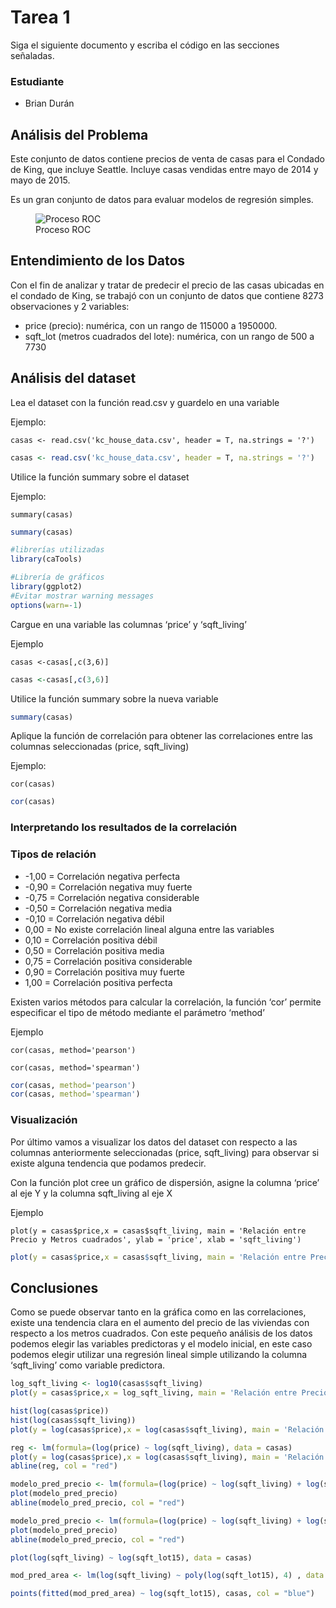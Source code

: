 
# Tarea 1

Siga el siguiente documento y escriba el código en las secciones señaladas.

### Estudiante
   * Brian Durán

## Análisis del Problema
Este conjunto de datos contiene precios de venta de casas para el Condado de King, que incluye Seattle. Incluye casas vendidas entre mayo de 2014 y mayo de 2015.

Es un gran conjunto de datos para evaluar modelos de regresión simples. 

![Proceso ROC](img/dataset-cover.jpg)

## Entendimiento de los Datos

Con el fin de analizar y tratar de predecir el precio de las casas ubicadas en el condado de King, se trabajó con un conjunto de datos que contiene 8273 observaciones y 2 variables:

- price (precio): numérica, con un rango de 115000 a 1950000.
- sqft_lot (metros cuadrados del lote): numérica, con un rango de 500 a 7730

## Análisis del dataset

Lea el dataset con la función read.csv y guardelo en una variable

Ejemplo:

`casas <- read.csv('kc_house_data.csv', header = T, na.strings = '?')`

```r
casas <- read.csv('kc_house_data.csv', header = T, na.strings = '?')
```

Utilice la función summary sobre el dataset

Ejemplo:

`summary(casas)`

```r
summary(casas)
```

```r
#librerías utilizadas
library(caTools)

#Librería de gráficos
library(ggplot2)
#Evitar mostrar warning messages
options(warn=-1)
```

Cargue en una variable las columnas 'price' y 'sqft_living'

Ejemplo

`casas <-casas[,c(3,6)]`

```r
casas <-casas[,c(3,6)]
```

Utilice la función summary sobre la nueva variable

```r
summary(casas)
```

Aplique la función de correlación para obtener las correlaciones entre las columnas seleccionadas (price, sqft_living)

Ejemplo:

`cor(casas)`

```r
cor(casas)
```

### Interpretando los resultados de la correlación

### Tipos de relación
- -1,00 = Correlación negativa perfecta
- -0,90 = Correlación negativa muy fuerte
- -0,75 = Correlación negativa considerable
- -0,50 = Correlación negativa media
- -0,10 = Correlación negativa débil
- 0,00  = No existe correlación lineal alguna entre las variables
- 0,10  = Correlación positiva débil
- 0,50  = Correlación positiva media
- 0,75 = Correlación positiva considerable
- 0,90  = Correlación positiva muy fuerte
- 1,00  = Correlación positiva perfecta

Existen varios métodos para calcular la correlación, la función 'cor' permite especificar el tipo de método mediante el parámetro 'method'

Ejemplo

`cor(casas, method='pearson')`

`cor(casas, method='spearman')`

```r
cor(casas, method='pearson')
cor(casas, method='spearman')
```

### Visualización

Por último vamos a visualizar los datos del dataset con respecto a las columnas anteriormente seleccionadas (price, sqft_living) para observar si existe alguna tendencia que podamos predecir.

Con la función plot cree un gráfico de dispersión, asigne la columna 'price' al eje Y y la columna sqft_living al eje X

Ejemplo

`plot(y = casas$price,x = casas$sqft_living, main = 'Relación entre Precio y Metros cuadrados', ylab = 'price', xlab = 'sqft_living')`

```r
plot(y = casas$price,x = casas$sqft_living, main = 'Relación entre Precio y Metros cuadrados', ylab = 'price', xlab = 'sqft_living')
```

## Conclusiones

Como se puede observar tanto en la gráfica como en las correlaciones, existe una tendencia clara en el aumento del precio de las viviendas con respecto a los metros cuadrados. Con este pequeño análisis de los datos podemos elegir las variables predictoras y el modelo inicial, en este caso podemos elegir utilizar una regresión lineal simple utilizando la columna 'sqft_living' como variable predictora.



```r

log_sqft_living <- log10(casas$sqft_living)
plot(y = casas$price,x = log_sqft_living, main = 'Relación entre Precio y Metros cuadrados', ylab = 'price', xlab = 'sqft_living')
```


```r
hist(log(casas$price))
hist(log(casas$sqft_living))
plot(y = log(casas$price),x = log(casas$sqft_living), main = 'Relación entre Precio y Metros cuadrados', ylab = 'price', xlab = 'sqft_living')

```


```r
reg <- lm(formula=(log(price) ~ log(sqft_living), data = casas)
plot(y = log(casas$price),x = log(casas$sqft_living), main = 'Relación entre Precio y Metros cuadrados', ylab = 'price', xlab = 'sqft_living')
abline(reg, col = "red")
```

```r
modelo_pred_precio <- lm(formula=(log(price) ~ log(sqft_living) + log(sqft_lot15)), data = casas)
plot(modelo_pred_precio)
abline(modelo_pred_precio, col = "red")
```

```r
modelo_pred_precio <- lm(formula=(log(price) ~ log(sqft_living) + log(sqft_lot15), data = casas)
plot(modelo_pred_precio)
abline(modelo_pred_precio, col = "red")
```


```r
plot(log(sqft_living) ~ log(sqft_lot15), data = casas)

mod_pred_area <- lm(log(sqft_living) ~ poly(log(sqft_lot15), 4) , data = casas)

points(fitted(mod_pred_area) ~ log(sqft_lot15), casas, col = "blue")

```